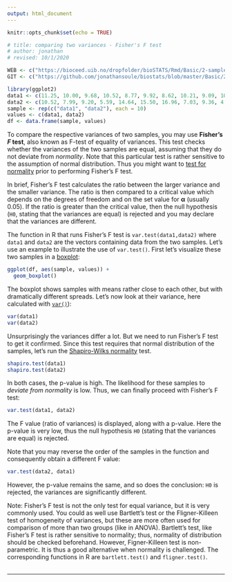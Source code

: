 ```yaml
---
output: html_document
---
```


```r
knitr::opts_chunk$set(echo = TRUE)

# title: comparing two variances - Fisher's F test
# author: jonathan
# revised: 10/1/2020

WEB <- c("https://bioceed.uib.no/dropfolder/bioSTATS/Rmd/Basic/2-sample/comparing2variances.html")
GIT <- c("https://github.com/jonathansoule/biostats/blob/master/Basic/2-sample/comparing2variances.Rmd")

library(ggplot2)
data1 <- c(11.25, 10.00, 9.68, 10.52, 8.77, 9.92, 8.62, 10.21, 9.09, 10.36)
data2 <- c(10.52, 7.99, 9.20, 5.59, 14.64, 15.50, 16.96, 7.03, 9.36, 4.72)
sample <- rep(c("data1", "data2"), each = 10)
values <- c(data1, data2)
df <- data.frame(sample, values)
```

To compare the respective variances of two samples, you may use **Fisher’s *F* test**, also known as F-test of equality of variances. This test checks whether the variances of the two samples are equal, assuming that they do not deviate from *normality*. Note that this particular test is rather sensitive to the assumption of normal distribution. Thus you might want to [test for normality](https://biostats.w.uib.no/test-for-normality-shapiro-wilks-test/){target="_blank"} prior to performing Fisher’s F test.

In brief, Fisher’s F test calculates the ratio between the larger variance and the smaller variance. The ratio is then compared to a critical value which depends on the degrees of freedom and on the set value for **α** (usually 0.05). If the ratio is greater than the critical value, then the null hypothesis (`H0`, stating that the variances are equal) is rejected and you may declare that the variances are different.

The function in R that runs Fisher’s F test is `var.test(data1,data2)` where `data1` and `data2` are the vectors containing data from the two samples. Let’s use an example to illustrate the use of `var.test()`. First let’s visualize these two samples in a [boxplot](https://biostats.w.uib.no/7-boxplot/){target="_blank"}:
```r
ggplot(df, aes(sample, values)) +
  geom_boxplot()
```

The boxplot shows samples with means rather close to each other, but with dramatically different spreads. Let’s now look at their variance, here calculated with  [`var()`](https://biostats.w.uib.no/4-variance/){target="_blank"}):
```r
var(data1)
var(data2)
```

Unsurprisingly the variances differ a lot. But we need to run Fisher’s F test to get it confirmed. Since this test requires that normal distribution of the samples, let’s run the [Shapiro-Wilks normality](http://biostats.w.uib.no/test-for-normality-shapiro-wilks-test/){target="_blank"} test.

```r
shapiro.test(data1)
shapiro.test(data2)
```

In both cases, the p-value is high. The likelihood for these samples to *deviate from normality* is low. Thus, we can finally proceed with Fisher’s F test:
```r
var.test(data1, data2)
```
The F value (ratio of variances) is displayed, along with a p-value. Here the p-value is very low, thus the null hypothesis `H0` (stating that the variances are equal) is rejected.

Note that you may reverse the order of the samples in the function and consequently obtain a different F value:
```r
var.test(data2, data1)
```
However, the p-value remains the same, and so does the conclusion: `H0` is rejected, the variances are significantly different.

Note: Fisher’s F test is not the only test for equal variance, but it is very commonly used. You could as well use Bartlett’s test or the Fligner-Killeen test of homogeneity of variances, but these are more often used for comparison of more than two groups (like in ANOVA). Bartlett’s test, like Fisher’s F test is rather sensitive to normality; thus, normality of distribution should be checked beforehand. However, Figner-Killeen test is non-parametric. It is thus a good alternative when normality is challenged. The corresponding functions in R are `bartlett.test()` and `fligner.test()`.
<br/><br/>

***
<!-- UNCOMMENT TO ACTIVATE
Get the Rmarkdown file corresponding to this page on [GitHub](`r GIT`){target="_blank"}.
-->
